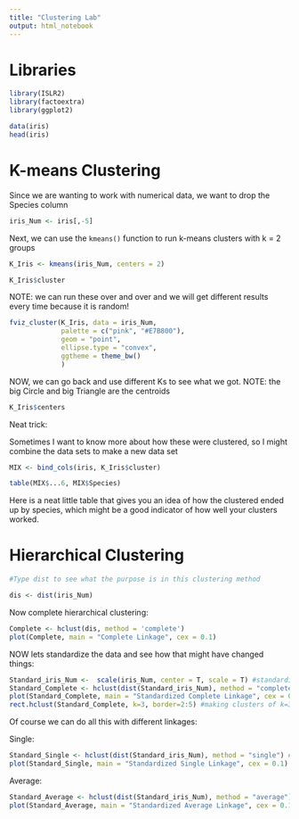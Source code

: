 ```yaml
---
title: "Clustering Lab"
output: html_notebook
---
```



# Libraries

```r
library(ISLR2)
library(factoextra)
library(ggplot2)
```


```r
data(iris)
head(iris)
```


# K-means Clustering

Since we are wanting to work with numerical data, we want to drop the Species column
```r
iris_Num <- iris[,-5]
```

Next, we can use the `kmeans()` function to run k-means clusters with k = 2 groups
```r
K_Iris <- kmeans(iris_Num, centers = 2)
```

```r
K_Iris$cluster
```

NOTE: we can run these over and over and we will get different results every time because it is random! 

```r
fviz_cluster(K_Iris, data = iris_Num,
             palette = c("pink", "#E7B800"), 
             geom = "point",
             ellipse.type = "convex", 
             ggtheme = theme_bw()
             ) 
```

NOW, we can go back and use different Ks to see what we got. 
NOTE: the big Circle and big Triangle are the centroids

```r
K_Iris$centers
```

Neat trick:

Sometimes I want to know more about how these were clustered, so I might combine the data sets to make a new data set

```r
MIX <- bind_cols(iris, K_Iris$cluster)
```

```r
table(MIX$...6, MIX$Species)
```

Here is a neat little table that gives you an idea of how the clustered ended up by species, which might be a good indicator of how well your clusters worked.

# Hierarchical Clustering

```r
#Type dist to see what the purpose is in this clustering method

```


```r
dis <- dist(iris_Num)
```

Now complete hierarchical clustering: 

```r
Complete <- hclust(dis, method = 'complete')
plot(Complete, main = "Complete Linkage", cex = 0.1)
```


NOW lets standardize the data and see how that might have changed things:
```r
Standard_iris_Num <-  scale(iris_Num, center = T, scale = T) #standardizing
Standard_Complete <- hclust(dist(Standard_iris_Num), method = "complete") #new cluster
plot(Standard_Complete, main = "Standardized Complete Linkage", cex = 0.1) #plotting
rect.hclust(Standard_Complete, k=3, border=2:5) #making clusters of k=3 visually
```

Of course we can do all this with different linkages:

Single:

```r
Standard_Single <- hclust(dist(Standard_iris_Num), method = "single") #new cluster
plot(Standard_Single, main = "Standardized Single Linkage", cex = 0.1) #plotting
```

Average:

```r
Standard_Average <- hclust(dist(Standard_iris_Num), method = "average") #new cluster
plot(Standard_Average, main = "Standardized Average Linkage", cex = 0.1) #plotting
```









